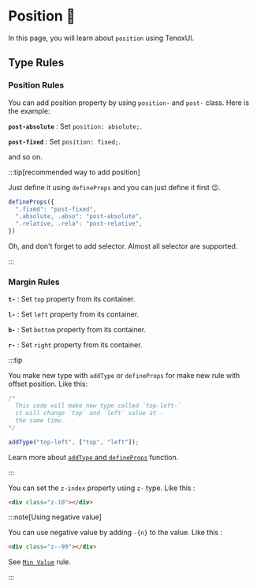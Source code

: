 
# Position 📍

In this page, you will learn about `position` using TenoxUI.

## Type Rules

<Tabs>
  <TabItem value="position" label="Position">

### Position Rules

You can add position property by using `position-` and `post-` class. Here is the example:

**`post-absolute`** : Set `position: absolute;`.

**`post-fixed`** : Set `position: fixed;`.

and so on.

:::tip[recommended way to add position]

Just define it using `defineProps` and you can just define it first 😉.

```js
defineProps({
  ".fixed": "post-fixed",
  ".absolute, .abso": "post-absolute",
  ".relative, .rela": "post-relative",
})
```

Oh, and don't forget to add selector. Almost all selector are supported.

:::

</TabItem>

<TabItem value="offset" label="Offset">

### Margin Rules

**`t-`** : Set `top` property from its container.

**`l-`** : Set `left` property from its container.

**`b-`** : Set `bottom` property from its container.

**`r-`** : Set `right` property from its container.

:::tip

You make new type with `addType` or `defineProps` for make new rule with offset position. Like this:

```js
/*
  This code will make new type called `top-left-`
  it will change `top` and `left` value at -
  the same time.
*/

addType("top-left", ["top", "left"]);
```

Learn more about [`addType` and `defineProps`](/docs/function/addtype-and-defineprops) function.

:::

</TabItem>

<TabItem value="zindex" label="z-index">

You can set the `z-index` property using `z-` type. Like this :

```html
<div class="z-10"></div>
```

:::note[Using negative value]

You can use negative value by adding `-{n}` to the value. Like this :

```html
<div class="z--99"></div>
```

See [`Min Value`](/docs/extras/min-value) rule.

:::


</TabItem>

</Tabs>


